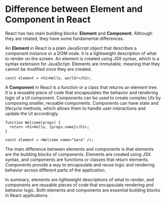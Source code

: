 # Difference between Element and Component in React


React has two main building blocks: **Element** and **Component**. Although they are related, they have some fundamental differences.

An **Element** in React is a plain JavaScript object that describes a component instance or a DOM node. It is a lightweight description of what to render on the screen. An element is created using JSX syntax, which is a syntax extension for JavaScript. Elements are immutable, meaning that they cannot be modified once they are created.

```tsx copy
const element = <h1>Hello, world!</h1>;
```

A **Component** in React is a function or a class that returns an element tree. It is a reusable piece of code that encapsulates the behavior and rendering logic of a UI component. Components can be used to create complex UIs by composing smaller, reusable components. Components can have state and lifecycle methods, which allows them to handle user interactions and update the UI accordingly.

```tsx copy
function Welcome(props) {
  return <h1>Hello, {props.name}</h1>;
}

const element = <Welcome name="Sara" />;

```

The main difference between elements and components is that elements are the building blocks of components. Elements are created using JSX syntax, and components are functions or classes that return elements. Components provide a way to encapsulate and reuse logic and rendering behavior across different parts of the application.

In summary, elements are lightweight descriptions of what to render, and components are reusable pieces of code that encapsulate rendering and behavior logic. Both elements and components are essential building blocks in React applications.